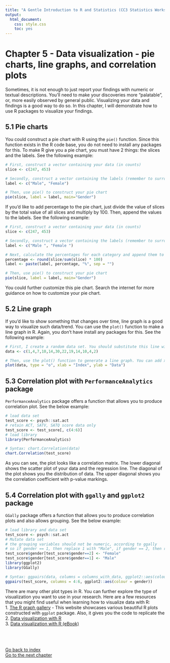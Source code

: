 ```yaml
---
title: "A Gentle Introduction to R and Statistics (CC3 Statistics Workshop)"
output:
  html_document:
    css: style.css
    toc: yes
---
```


# Chapter 5 - Data visualization - pie charts, line graphs, and correlation plots
Sometimes, it is not enough to just report your findings with numeric or textual descriptions.  You'll need to make your discoveries more "palatable", or, more easily observed by general public. Visualizing your data and findings is a good way to do so. In this chapter, I will demonstrate how to use R packages to visualize your findings. 

## 5.1 Pie charts
You could construct a pie chart with R using the `pie()` function. Since this function exists in the R code base, you do not need to install any packages for this. To make R give you a pie chart, you must have 2 things: the slices and the labels. See the following example:
``` r
# First, construct a vector containing your data (in counts)
slice <- c(247, 453)

# Secondly, construct a vector containing the labels (remember to surround them with quotation marks )
label <- c("Male", "Female")

# Then, use pie() to construct your pie chart
pie(slice, label = label, main="Gender")
```

If you'd like to add percentage to the pie chart, just divide the value of slices by the total value of all slices and multiply by 100. Then, append the values to the labels. See the following example:
``` r
# First, construct a vector containing your data (in counts)
slice <- c(247, 453)

# Secondly, construct a vector containing the labels (remember to surround them with quotation marks)
label <- c("Male ", "Female ")

# Next, calculate the percentages for each category and append them to the labels using the paste() function
percentage <- round(slice/sum(slice) * 100) 
label <- paste(label, percentage, "%", sep = "")

# Then, use pie() to construct your pie chart
pie(slice, label = label, main="Gender")
```

You could further customize this pie chart. Search the internet for more guidance on how to customize your pie chart. 

## 5.2 Line graph
If you'd like to show something that changes over time, line graph is a good way to visualize such data/trend. You can use the `plot()` function to make a line graph in R. Again, you don't have install any packages for this. See the following example: 
``` r
# First, I create a random data set. You should substitute this line with your data when doing your analysis
data <- c(1,4,7,10,14,30,22,19,14,10,4,2)

# Then, use the plot() function to generate a line graph. You can add xlab and ylab arguments to specify labels
plot(data, type = "o", xlab = "Index", ylab = "Data")
```


## 5.3 Correlation plot with `PerformanceAnalytics` package
`PerformanceAnalytics` package offers a function that allows you to produce correlation plot. See the below example: 
``` r
# load data set
test_score <- psych::sat.act
# retain ACT, SATV, SATQ score data only
test_score <- test_score[, c(4:6)]
# load library
library(PerformanceAnalytics)

# Syntax: chart.Correlation(data)
chart.Correlation(test_score)
```

As you can see, the plot looks like a correlation matrix. The lower diagonal shows the scatter plot of your data and the regression line. The diagonal of the plot shows you the distribution of data. The upper diagonal shows you the correlation coefficient with p-value markings. 

## 5.4 Correlation plot with `ggally` and `ggplot2` package
`GGally` package offers a function that allows you to produce correlation plots and also allows grouping. See the below example: 
``` r
# load library and data set
test_score <- psych::sat.act
# Mutate data set 
# the grouping variables should not be numeric, according to ggally
# so if gender == 1, then replace 1 with "Male", if gender == 2, then replace 2 with "Female"
test_score$gender[test_score$gender==2] <- "Female"
test_score$gender[test_score$gender==1] <- "Male"
library(ggplot2)
library(GGally)

# Syntax: ggpairs(data, columns = columns_with_data, ggplot2::aes(colour = grouping_variable))
ggpairs(test_score, columns = 4:6, ggplot2::aes(colour = gender))
```


There are many other plot types in R. You can further explore the type of visualization you want to use in your research. Here are a few resources that you might find useful when learning how to visualize data with R: <br>
1. [The R graph gallery](https://www.r-graph-gallery.com/index.html) - This website showcases various beautiful R plots constructed with `ggplot` package. Also, it gives you the code to replicate the <br>
2. [Data visualization with R](https://datacarpentry.org/R-ecology-lesson/04-visualization-ggplot2.html)<br>
3. [Data visualization with R (eBook)](https://rkabacoff.github.io/datavis/)

<br><br><br>
[Go back to index](https://ludougan123234.github.io/Index.html) <br>
[Go to the next chapter](https://ludougan123234.github.io/Chapter_6.html)